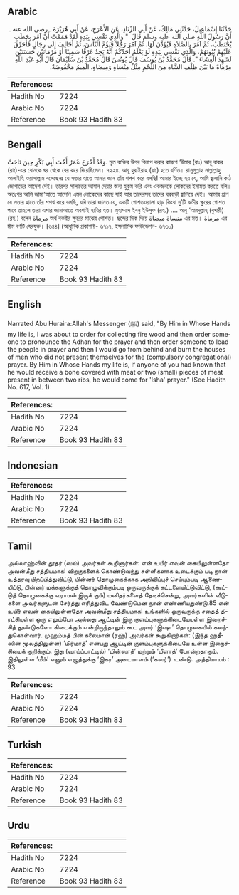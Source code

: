 ## Arabic


<div dir="rtl" lang="ar" style={{fontSize:'larger',backgroundColor:'#f8f9fa',padding:20}}>
حَدَّثَنَا إِسْمَاعِيلُ، حَدَّثَنِي مَالِكٌ، عَنْ أَبِي الزِّنَادِ، عَنِ الأَعْرَجِ، عَنْ أَبِي هُرَيْرَةَ ـ رضى الله عنه ـ أَنَّ رَسُولَ اللَّهِ صلى الله عليه وسلم قَالَ ‏ "‏ وَالَّذِي نَفْسِي بِيَدِهِ لَقَدْ هَمَمْتُ أَنْ آمُرَ بِحَطَبٍ يُحْتَطَبُ، ثُمَّ آمُرَ بِالصَّلاَةِ فَيُؤَذَّنَ لَهَا، ثُمَّ آمُرَ رَجُلاً فَيَؤُمَّ النَّاسَ، ثُمَّ أُخَالِفَ إِلَى رِجَالٍ فَأُحَرِّقَ عَلَيْهِمْ بُيُوتَهُمْ، وَالَّذِي نَفْسِي بِيَدِهِ لَوْ يَعْلَمُ أَحَدُكُمْ أَنَّهُ يَجِدُ عَرْقًا سَمِينًا أَوْ مَرْمَاتَيْنِ حَسَنَتَيْنِ لَشَهِدَ الْعِشَاءَ ‏"‏‏.‏ قَالَ مُحَمَّدُ بْنُ يُوسُفَ قَالَ يُونُسُ قَالَ مُحَمَّدُ بْنُ سُلَيْمَانَ قَالَ أَبُو عَبْدِ اللَّهِ مِرْمَاةٌ مَا بَيْنَ ظِلْفِ الشَّاةِ مِنَ اللَّحْمِ مِثْلُ مِنْسَاةٍ وَمِيضَاةٍ‏.‏ الْمِيمُ مَخْفُوضَةٌ‏.‏
</div>
<div style={{backgroundColor:'#f8f9fa',padding:20, marginBottom: 10}}><table> <thead> <tr> <th>References:</th> <th></th> </tr> </thead> <tbody><tr><td>Hadith No</td><td>7224</td></tr><tr><td>Arabic No</td><td>7224</td></tr><tr><td>Reference</td><td>Book 93 Hadith 83</td></tr></tbody></table></div>

## Bengali


<div dir="ltr" lang="bn" style={{fontSize:'larger',backgroundColor:'#f8f9fa',padding:20}}>
وَقَدْ أَخْرَجَ عُمَرُ أُخْتَ أَبِي بَكْرٍ حِينَ نَاحَتْ. মৃত ব্যক্তির উপর বিলাপ করার কারণে ‘উমার (রাঃ) আবূ বাকর (রাঃ)-এর বোনকে ঘর থেকে বের করে দিয়েছিলেন। ৭২২৪. আবূ হুরাইরাহ (রাঃ) হতে বর্ণিত। রাসূলুল্লাহ সাল্লাল্লাহু আলাইহি ওয়াসাল্লাম বলেছেনঃ যে সত্তার হাতে আমার জান তাঁর শপথ করে বলছি! আমার ইচ্ছে হয় যে, আমি জ্বালানি কাঠ জোগাড়ের আদেশ দেই। তারপর সালাতের আযান দেয়ার জন্য হুকুম করি এবং একজনকে লোকদের ইমামত করতে বলি। অতঃপর আমি জামা‘আতে আসেনি এমন লোকেদের কাছে যাই আর তাদেরসহ তাদের ঘরবাড়ী জ্বালিয়ে দেই। আমার প্রাণ যে সত্তার হাতে তাঁর শপথ করে বলছি, যদি তারা জানত যে, একটি গোশতওয়ালা হাড় কিংবা দু’টি বক্রীর ক্ষুরের গোশত পাবে তাহলে তারা এশার জামাআতে অবশ্যই হাযির হত। মুহাম্মাদ ইবনু ইউসুফ (রহ.) .... আবূ ‘আবদুল্লাহ্ (বুখারী) (রহ.) বলেন مرماة অর্থ বকরীর ক্ষুরের মাঝের গোশত। ছন্দের দিক দিয়ে منساة ميضاة এর মত। مرماة এর মীম বর্ণটি যেরযুক্ত। [৬৪৪] (আধুনিক প্রকাশনী- ৬৭১৭, ইসলামিক ফাউন্ডেশন- ৬৭৩০)
</div>
<div style={{backgroundColor:'#f8f9fa',padding:20, marginBottom: 10}}><table> <thead> <tr> <th>References:</th> <th></th> </tr> </thead> <tbody><tr><td>Hadith No</td><td>7224</td></tr><tr><td>Arabic No</td><td>7224</td></tr><tr><td>Reference</td><td>Book 93 Hadith 83</td></tr></tbody></table></div>

## English


<div dir="ltr" lang="en" style={{fontSize:'larger',backgroundColor:'#f8f9fa',padding:20}}>
Narrated Abu Huraira:Allah's Messenger (ﷺ) said, "By Him in Whose Hands my life is, I was about to order for collecting fire wood and then order someone to pronounce the Adhan for the prayer and then order someone to lead the people in prayer and then I would go from behind and burn the houses of men who did not present themselves for the (compulsory congregational) prayer. By Him in Whose Hands my life is, if anyone of you had known that he would receive a bone covered with meat or two (small) pieces of meat present in between two ribs, he would come for 'Isha' prayer." (See Hadith No. 617, Vol. 1)
</div>
<div style={{backgroundColor:'#f8f9fa',padding:20, marginBottom: 10}}><table> <thead> <tr> <th>References:</th> <th></th> </tr> </thead> <tbody><tr><td>Hadith No</td><td>7224</td></tr><tr><td>Arabic No</td><td>7224</td></tr><tr><td>Reference</td><td>Book 93 Hadith 83</td></tr></tbody></table></div>

## Indonesian


<div dir="ltr" lang="id" style={{fontSize:'larger',backgroundColor:'#f8f9fa',padding:20}}>

</div>
<div style={{backgroundColor:'#f8f9fa',padding:20, marginBottom: 10}}><table> <thead> <tr> <th>References:</th> <th></th> </tr> </thead> <tbody><tr><td>Hadith No</td><td>7224</td></tr><tr><td>Arabic No</td><td>7224</td></tr><tr><td>Reference</td><td>Book 93 Hadith 83</td></tr></tbody></table></div>

## Tamil


<div dir="ltr" lang="ta" style={{fontSize:'larger',backgroundColor:'#f8f9fa',padding:20}}>
அல்லாஹ்வின் தூதர் (ஸல்) அவர்கள் கூறினார்கள்: என் உயிர் எவன் கையிலுள்ளதோ அவன்மீது சத்தியமாக! விறகுகளைக் கொண்டுவந்து சுள்ளிகளாக உடைக்கும் படி நான் உத்தரவு பிறப்பித்துவிட்டு, பின்னர் தொழுகைக்காக அறிவிப்புச் செய்யும்படி ஆணையிட்டு, பின்னர் மக்களுக்குத் தொழுவிக்கும்படி ஒருவருக்குக் கட்டளையிட்டுவிட்டு, (கூட்டுத் தொழுகைக்கு வராமல் இருக் கும்) மனிதர்களைத் தேடிச்சென்று, அவர்களின் வீடுகளை அவர்களுடன் சேர்த்து எரித்துவிட வேண்டுமென நான் எண்ணியதுண்டு.85 என் உயிர் எவன் கையிலுள்ளதோ அவன்மீது சத்தியமாக! உங்களில் ஒருவருக்கு சதைத் திரட்சியுள்ள ஒரு எலும்போ அல்லது ஆட்டின் இரு குளம்புகளுக்கிடையேயுள்ள இறைச்சித் துண்டுகளோ கிடைக்கும் என்றிருந்தாலும் கூட அவர் ‘இஷா’ தொழுகையில் கலந்துகொள்வார். முஹம்மத் பின் சுலைமான் (ரஹ்) அவர்கள் கூறுகிறார்கள்: (இந்த ஹதீஸின் மூலத்திலுள்ள) ‘மிர்மாத்’ என்பது ஆட்டின் குளம்புகளுக்கிடையே உள்ள இறைச்சியைக் குறிக்கும். இது (வாய்ப்பாட்டில்) ‘மின்ஸாத்’ மற்றும் ‘மீளாத்’ போன்றதாகும். இதிலுள்ள ‘மீம்’ எனும் எழுத்துக்கு ‘இகர’ அடையாளம் (‘கஸர்’) உண்டு. அத்தியாயம் : 93
</div>
<div style={{backgroundColor:'#f8f9fa',padding:20, marginBottom: 10}}><table> <thead> <tr> <th>References:</th> <th></th> </tr> </thead> <tbody><tr><td>Hadith No</td><td>7224</td></tr><tr><td>Arabic No</td><td>7224</td></tr><tr><td>Reference</td><td>Book 93 Hadith 83</td></tr></tbody></table></div>

## Turkish


<div dir="ltr" lang="tr" style={{fontSize:'larger',backgroundColor:'#f8f9fa',padding:20}}>

</div>
<div style={{backgroundColor:'#f8f9fa',padding:20, marginBottom: 10}}><table> <thead> <tr> <th>References:</th> <th></th> </tr> </thead> <tbody><tr><td>Hadith No</td><td>7224</td></tr><tr><td>Arabic No</td><td>7224</td></tr><tr><td>Reference</td><td>Book 93 Hadith 83</td></tr></tbody></table></div>

## Urdu


<div dir="rtl" lang="ur" style={{fontSize:'larger',backgroundColor:'#f8f9fa',padding:20}}>

</div>
<div style={{backgroundColor:'#f8f9fa',padding:20, marginBottom: 10}}><table> <thead> <tr> <th>References:</th> <th></th> </tr> </thead> <tbody><tr><td>Hadith No</td><td>7224</td></tr><tr><td>Arabic No</td><td>7224</td></tr><tr><td>Reference</td><td>Book 93 Hadith 83</td></tr></tbody></table></div>